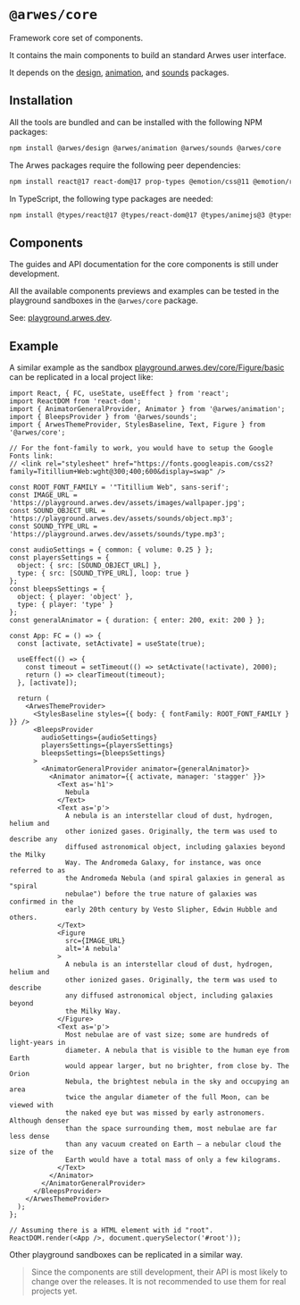 
# `@arwes/core`

Framework core set of components.

It contains the main components to build an standard Arwes user interface.

It depends on the [design](/develop/design), [animation](/develop/animation),
and [sounds](/develop/sounds) packages.

## Installation

All the tools are bundled and can be installed with the following NPM packages:

```bash
npm install @arwes/design @arwes/animation @arwes/sounds @arwes/core
```

The Arwes packages require the following peer dependencies:

```bash
npm install react@17 react-dom@17 prop-types @emotion/css@11 @emotion/react@11 polished@4 animejs@3 howler@2.2
```

In TypeScript, the following type packages are needed:

```bash
npm install @types/react@17 @types/react-dom@17 @types/animejs@3 @types/howler@2.2
```

## Components

The guides and API documentation for the core components is still under development.

All the available components previews and examples can be tested in the
playground sandboxes in the `@arwes/core` package.

See: [playground.arwes.dev](https://playground.arwes.dev/core/StylesBaseline/basic).

## Example

A similar example as the sandbox [playground.arwes.dev/core/Figure/basic](https://playground.arwes.dev/core/Figure/basic)
can be replicated in a local project like:

```tsx
import React, { FC, useState, useEffect } from 'react';
import ReactDOM from 'react-dom';
import { AnimatorGeneralProvider, Animator } from '@arwes/animation';
import { BleepsProvider } from '@arwes/sounds';
import { ArwesThemeProvider, StylesBaseline, Text, Figure } from '@arwes/core';

// For the font-family to work, you would have to setup the Google Fonts link:
// <link rel="stylesheet" href="https://fonts.googleapis.com/css2?family=Titillium+Web:wght@300;400;600&display=swap" />

const ROOT_FONT_FAMILY = '"Titillium Web", sans-serif';
const IMAGE_URL = 'https://playground.arwes.dev/assets/images/wallpaper.jpg';
const SOUND_OBJECT_URL = 'https://playground.arwes.dev/assets/sounds/object.mp3';
const SOUND_TYPE_URL = 'https://playground.arwes.dev/assets/sounds/type.mp3';

const audioSettings = { common: { volume: 0.25 } };
const playersSettings = {
  object: { src: [SOUND_OBJECT_URL] },
  type: { src: [SOUND_TYPE_URL], loop: true }
};
const bleepsSettings = {
  object: { player: 'object' },
  type: { player: 'type' }
};
const generalAnimator = { duration: { enter: 200, exit: 200 } };

const App: FC = () => {
  const [activate, setActivate] = useState(true);

  useEffect(() => {
    const timeout = setTimeout(() => setActivate(!activate), 2000);
    return () => clearTimeout(timeout);
  }, [activate]);

  return (
    <ArwesThemeProvider>
      <StylesBaseline styles={{ body: { fontFamily: ROOT_FONT_FAMILY } }} />
      <BleepsProvider
        audioSettings={audioSettings}
        playersSettings={playersSettings}
        bleepsSettings={bleepsSettings}
      >
        <AnimatorGeneralProvider animator={generalAnimator}>
          <Animator animator={{ activate, manager: 'stagger' }}>
            <Text as='h1'>
              Nebula
            </Text>
            <Text as='p'>
              A nebula is an interstellar cloud of dust, hydrogen, helium and
              other ionized gases. Originally, the term was used to describe any
              diffused astronomical object, including galaxies beyond the Milky
              Way. The Andromeda Galaxy, for instance, was once referred to as
              the Andromeda Nebula (and spiral galaxies in general as "spiral
              nebulae") before the true nature of galaxies was confirmed in the
              early 20th century by Vesto Slipher, Edwin Hubble and others.
            </Text>
            <Figure
              src={IMAGE_URL}
              alt='A nebula'
            >
              A nebula is an interstellar cloud of dust, hydrogen, helium and
              other ionized gases. Originally, the term was used to describe
              any diffused astronomical object, including galaxies beyond
              the Milky Way.
            </Figure>
            <Text as='p'>
              Most nebulae are of vast size; some are hundreds of light-years in
              diameter. A nebula that is visible to the human eye from Earth
              would appear larger, but no brighter, from close by. The Orion
              Nebula, the brightest nebula in the sky and occupying an area
              twice the angular diameter of the full Moon, can be viewed with
              the naked eye but was missed by early astronomers. Although denser
              than the space surrounding them, most nebulae are far less dense
              than any vacuum created on Earth – a nebular cloud the size of the
              Earth would have a total mass of only a few kilograms.
            </Text>
          </Animator>
        </AnimatorGeneralProvider>
      </BleepsProvider>
    </ArwesThemeProvider>
  );
};

// Assuming there is a HTML element with id "root".
ReactDOM.render(<App />, document.querySelector('#root'));
```

Other playground sandboxes can be replicated in a similar way.

> Since the components are still development, their API is most likely to change
over the releases. It is not recommended to use them for real projects yet.
